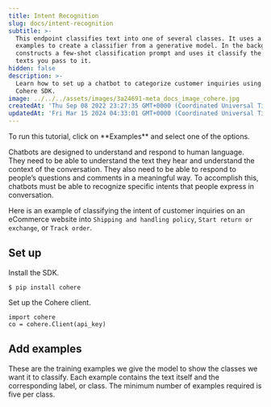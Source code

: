 ```yaml
---
title: Intent Recognition
slug: docs/intent-recognition
subtitle: >-
  This endpoint classifies text into one of several classes. It uses a few
  examples to create a classifier from a generative model. In the background, it
  constructs a few-shot classification prompt and uses it classify the `input`
  texts you pass to it.
hidden: false
description: >-
  Learn how to set up a chatbot to categorize customer inquiries using the
  Cohere SDK.
image: ../../../assets/images/3a24691-meta_docs_image_cohere.jpg
createdAt: 'Thu Sep 08 2022 23:27:35 GMT+0000 (Coordinated Universal Time)'
updatedAt: 'Fri Mar 15 2024 04:33:01 GMT+0000 (Coordinated Universal Time)'
---
```

<Note title="This is an interactive tutorial!">  
 To run this tutorial, click on **Examples** and select one of the options.
</Note>

Chatbots are designed to understand and respond to human language. They need to be able to understand the text they hear and understand the context of the conversation. They also need to be able to respond to people’s questions and comments in a meaningful way. To accomplish this, chatbots must be able to recognize specific intents that people express in conversation.

Here is an example of classifying the intent of customer inquiries on an eCommerce website into `Shipping and handling policy`, `Start return or exchange`, or `Track order`.

## Set up

Install the SDK.

```
$ pip install cohere
```

Set up the Cohere client.

```
import cohere  
co = cohere.Client(api_key)
```

## Add examples

These are the training examples we give the model to show the classes we want it to classify. Each example contains the text itself and the corresponding label, or class. The minimum number of examples required is five per class.
